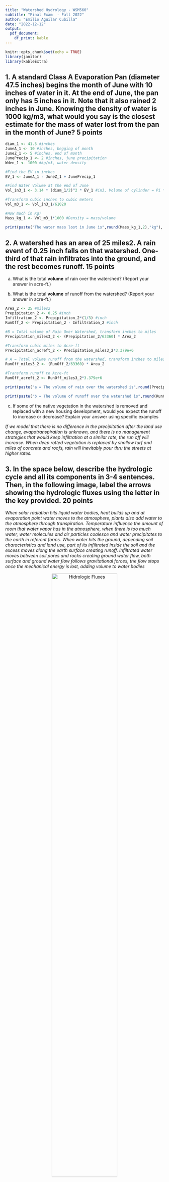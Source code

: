 ```yaml
---
title: "Watershed Hydrology - WSM560"
subtitle: "Final Exam  - Fall 2022"
author: "Emilio Aguilar Cubilla"
date: "2022-12-12"
output:
  pdf_document:
    df_print: kable
---
```


```r
knitr::opts_chunk$set(echo = TRUE)
library(janitor)
library(kableExtra)
```

## 1. A standard Class A Evaporation Pan (diameter 47.5 inches) begins the month of June with 10 inches of water in it.  At the end of June, the pan only has 5 inches in it.  Note that it also rained 2 inches in June.  Knowing the density of water is 1000 kg/m3, what would you say is the closest estimate for the **mass** of water lost from the pan in the month of June? **5 points**

```r
diam_1 <- 41.5 #inches
JuneA_1 <- 10 #inches, begging of month
JuneZ_1 <- 5 #inches, end of month
JunePrecip_1 <- 2 #inches, june precipitation 
Wden_1 <- 1000 #kg/m3, water density 

#Find the EV in inches
EV_1 <- JuneA_1 - JuneZ_1 + JunePrecip_1

#Find Water Volume at the end of June
Vol_in3_1 <- 3.14 * (diam_1/2)^2 * EV_1 #in3, Volume of cylinder = Pi * r2 * h

#Transform cubic inches to cubic meters
Vol_m3_1 <- Vol_in3_1/61020 

#How much in Kg?
Mass_kg_1 <- Vol_m3_1*1000 #Density = mass/volume

```

```r

print(paste("The water mass lost in June is",round(Mass_kg_1,2),"kg"), quote = FALSE)

```

\newpage

## 2. A watershed has an area of 25 miles2. A rain event of 0.25 inch falls on that watershed. One-third of that rain infiltrates into the ground, and the rest becomes runoff. **15 points**

a. What is the total **volume** of rain over the watershed? (Report your answer in acre-ft.)

b. What is the total **volume** of runoff from the watershed? (Report your answer in acre-ft.)


```r

Area_2 <- 25 #miles2
Prepipitation_2 <- 0.25 #inch 
Infiltration_2 <- Prepipitation_2*(1/3) #inch
RunOff_2 <- Prepipitation_2 - Infiltration_2 #inch

#B = Total volume of Rain Over Watershed, transform inches to miles
Precipitation_miles3_2 <- (Prepipitation_2/63360) * Area_2

#Transform cubic miles to Acre-ft
Precipitation_acreft_2 <- Precipitation_miles3_2*3.379e+6

# A = Total volume runoff from the watershed, transform inches to miles
RunOff_miles3_2 <- (RunOff_2/63360) * Area_2

#Transform runoff to Acre-ft 
RunOff_acreft_2 <- RunOff_miles3_2*3.379e+6

```

```r

print(paste("a = The volume of rain over the watershed is",round(Precipitation_acreft_2,1),"acre-f"), quote = FALSE)

print(paste("b = The volume of runoff over the watershed is",round(RunOff_acreft_2,1),"acre-f"), quote = FALSE)
```

c. If some of the native vegetation in the watershed is removed and replaced with a new housing development, would you expect the runoff to increase or decrease? Explain your answer using specific examples

*If we model that there is no difference in the precipitation after the land use change, evapotranspiration is unknown, and there is no management strategies that would keep infiltration at a similar rate, the run off will increase. When deep rotted vegetation is replaced by shallow turf and miles of concrete and roofs, rain will inevitably pour thru the streets at higher rates.*

\newpage 

## 3. In the space below, describe the hydrologic cycle and all its components in 3-4 sentences.  Then, in the following image, label the arrows showing the hydrologic fluxes using the letter in the key provided. **20 points**

*When solar radiation hits liquid water bodies, heat builds up and at evaporation point water moves to the atmosphere, plants also add water to the atmosphere through transpiration. Temperature influence the amount of room that water vapor has in the atmosphere, when there is too much water, water molecules and air particles coalesce and water precipitates to the earth in referent forms.  When water hits the ground, depending soil characteristics and land use, part of its infiltrated inside the soil and the excess moves along the earth surface creating runoff. Infiltrated water moves between soil pores and rocks creating ground water flow, both surface and ground water flow follows gravitational forces, the flow stops once the mechanical energy is lost, adding volume to water bodies*

<center>
![Hidrologic Fluxes](images/Final_Question3.png){width=70%}
</center> 


\newpage


## 4. In one of the first lectures from class, we discussed the 21 major watersheds within the United States. Furthermore, we discussed the standardized method in which ‘Hydrologic Units Codes’ are used to represent the scale of these different watersheds. What is the **6-digit Hydrologic Unit Code** for the Santa Cruz River Basin near Tucson? Please provide the website link in which you found this information. **5 points**

*The hidrologic unit code is 150503, I used the water resources page from USGS https://water.usgs.gov/lookup/getwatershed?15050301*


## 5. A soil retention curve examines the relationship between soil water content and soil water potential. Explain why the curve is different for when soils become more wet (wetting) compared to when they dry (drying). **10 points**

<center>
![Soil Retention Curve](images/Final_Question5.png){width=50%}
</center>

*This curve shows the relationship between water content and water potential, witch shows the tendencies in the mass of water in the soil. When soils start to get wet, smaller pores fill first because of capillary suction is higher than gravitational forces. As a result, water content does not change much at the beggin, only when pressure decreases more water can move in to the soil.*


*While wetting takes time, drying soils can hold water mass against greater pressure increases. When soils starts to dry, water content remains unchanged because of the capillary forces holding hard to the water, only after tension is high enough, water content starts to decrease, small pores are the last one to dry.*

\newpage

## 6.  In class, we have often used publicly available data from the US Geological Society (USGS) in our labs and problem sets. You have learned how to navigate the USGS website and to access data. For this assignment, please use the USGS website to answer the following questions (you must find the website yourself). **25 points**

a) For the San Pedro River near Tombstone, AZ (USGS gage 09471550), download the peak stream discharge data for the time period available (1967-2015). Using this dataset, construct a Probability of Exceed Plot in Excel and **insert the figure in your answer**. You may recall that the plot has the “Annual Exceedance Probability (expressed as %) on the x-axis and “Annual Peak Discharge” (expressed as CFS) on the y-axis. Also, remember to express both your x- and y-axis in log scale so that your relationship is relatively linear. Please label your axis clearly. **(15 pts)**

![Probability of Exceed Plot](images/Final_Question6.png){width=50%}

b) What is the return period of a 10,000 cfs flood? **(5pts)**

*At At 10,000 cfs, the return period is between 0.009% and 0.004%*

c) Estimate the magnitude (expressed as cfs) of a 50 year flood. **(5pts)**

*1/P= return interval* \newline
*Pe = 1/50* \newline
*Pe = 0,02, ~ 6580 cfs*

\newpage

## 7. You have been working with a contractor that needs to help a developer planning to build a residential neighborhood in Sahuarita that is concerned about overland flow.  Your job is to get a handle on the infiltration capacity of the soil.  Your field work has resulted in the table below.  You also have estimated an average initial rate of infiltration at 0.7 cm hr-1 with an average final capacity of 0.5 cm hr-1.  Use Horton’s equation (with an empirical constant of 0.1 hr-1) to estimate the infiltration capacity at t = 30 min, 1 hr, 1.5 hr, 2 hr, and 2.5 hr, 3 hr, and 3.5 hr as in the table below. With this information, determine the excess of rainfall (runoff) in cm hr-1. What is the average ratio of runoff to rainfall for the storm that you used in your fieldwork?  Should the developer be concerned?  Explain why or why not. **20 points**

$$f(t) = fc + (fo - fc)e^{-kt}$$


```r
#Creates the variables
fo_7 <- 0.7 #cm hr-1
fc_7 <- 0.5 #cm hr-1
kt_7 <- 0.1 #hr-1

#Creates the time and rainfall lists
t_7 <- c((30/60), 1, 1.5, 2, 2.5, 3, 3.5)
r_7 <- c(1.0, 0.7, 2.0, 2.5, 2.8, 1.5, 0.5)

#creates horton equation function
Horton_eq_7 <- function(fo, fc, k, t) {
  ft <- fc + (fo - fc)*exp(-k*t)
  return(ft)}

#Creates empty list
ft_2 <- list()

#loops the time
for(i in 1:7){
  ft_2[[i]] <- round(Horton_eq_7(fo_7, fc_7, kt_7,t_7[i]),2)}

#Creates a list of runoff v. precip
Roff_7 <- unlist(mapply('-', t_7, r_7, SIMPLIFY = FALSE))

#Runoff/Rainfall Ratio and find mean
R_R_7 <- unlist(mapply('/', Roff_7, r_7, SIMPLIFY = FALSE))
R_R_avg_7 <- mean(R_R_7)
```

```r

df_7 <- data.frame(matrix(ncol = 4, nrow = 7))
x7 <- c("Time (hr)", "Rainfall Intensity (cm hr-1)", "Infiltration (cm hr-1)", "Runoff (cm hr-1)")
colnames(df_7) <- x7

df_7$`Time (hr)`<- c("0 - 0.5", "0.5 – 1", "1 – 1.5", "1.5 – 2", "2 – 2.5", "2.5 – 3", "3 – 3.5")

df_7$`Rainfall Intensity (cm hr-1)`<- c(1.0, 0.7, 2.0, 2.5, 2.8, 1.5, 0.5)

df_7$`Infiltration (cm hr-1)` <- ft_2

df_7$`Runoff (cm hr-1)` <- Roff_7

#Alling content in center, center the table, preseve chunk order
kbl(df_7, booktabs = T, align="c")  %>% kable_styling(position = "center", latex_options = c("striped", "hold_position"))
```

```r

print(paste("The ratio of runoff/rainfall is ",round(R_R_avg_7,2)), quote = FALSE)

```

*For every mm of rain, 91%  becomes runoff. The developer should be concern, because there is not enough infiltration to prevent floods in the neighborhoods*
\
\

#### 8. Two tensiometers are installed into unsaturated soil to determine the direction of unsaturated water flow. Tensiometer A measures pressure head PhiA at a depth of 20 cm, and tensiometer B measures pressure head PhiB at a depth of 60 cm.  The following results are obtained for three different treatments (1 through 3). **20 points** 
\

```r
#Data, Pressure head at point
PhiA <- c(-123,-211,-9) 
PhiB <- c(-22,-185,-65)

#Depths heads
Eh1 <- -20 #Elevation head at point 1 in cm
Eh2 <- -60 #Elevation head at point 2 in cm

#Question
#Calculate the hydraulic head at each point
HhA <- list()
HhB <- list()

#loops all the pressure head data, sums every pressure head with the respective depths
for(i in 1:3){
  HhA[[i]] <- PhiA[i] + Eh1
  HhB[[i]] <- PhiB[i] + Eh2
  }

```

</center> 


```r

df_8 <- data.frame(matrix(ncol = 6, nrow = 3))
x8 <- c("Treatment", "PhiA(cm)", "PhiB(cm)","HhA(cm)", "HhB(cm)","Flow Direction")
colnames(df_8) <- x8


df_8$`Treatment`<- c(1,2,3)

df_8$`PhiA(cm)`<- PhiA

df_8$`PhiB(cm)`<- PhiB

df_8$`HhA(cm)`<- unlist(HhA)

df_8$`HhB(cm)`<- unlist(HhB)

df_8$`Flow Direction` <- c("A","B","B")

kbl(df_8, booktabs = T, align="c")  %>% kable_styling(position = "center", latex_options = c("striped", "hold_position"))
```
</center> 

\newpage

Briefly describe a tensiometer. Draw these scenarios in the space below, **including your reference point**. Determine the flow direction under each treatment (A to B or B to A). 

*A tensiometer is a tube with a porous end and a vacuum gauge at the top, the tube is filled with water and introduce in the ground. A pump adds pressure to the water inside the tube and because of the porous end it makes contact with the soil water, once both sides are in equilibrium the matric potential can be read *

![Treatment 1](images/Final_Question8_1.jpeg){width=30%}


![Treatment 2](images/Final_Question8_2.jpeg){width=30%}

![Treatment 3](images/Final_Question8_3.jpeg){width=30%}



\
\

**I promise that I have not asked nor received help from anyone on this final. _______________**
